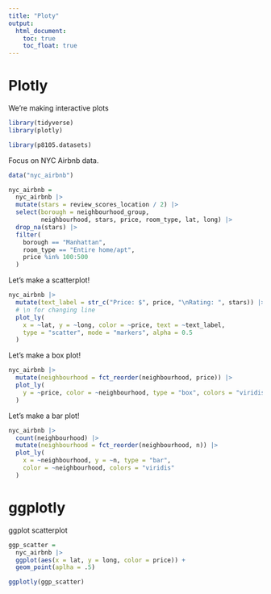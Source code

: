 ```yaml
---
title: "Ploty"
output: 
  html_document:
    toc: true
    toc_float: true
---
```


# Plotly

We're making interactive plots

```r
library(tidyverse)
library(plotly)

library(p8105.datasets)
```



Focus on NYC Airbnb data.

```r
data("nyc_airbnb")

nyc_airbnb = 
  nyc_airbnb |>
  mutate(stars = review_scores_location / 2) |>
  select(borough = neighbourhood_group,
         neighbourhood, stars, price, room_type, lat, long) |>
  drop_na(stars) |>
  filter(
    borough == "Manhattan",
    room_type == "Entire home/apt",
    price %in% 100:500
  )
```

Let's make a scatterplot!

```r
nyc_airbnb |>
  mutate(text_label = str_c("Price: $", price, "\nRating: ", stars)) |> 
  # \n for changing line
  plot_ly(
    x = ~lat, y = ~long, color = ~price, text = ~text_label,
    type = "scatter", mode = "markers", alpha = 0.5
  )
```

Let's make a box plot!

```r
nyc_airbnb |>
  mutate(neighbourhood = fct_reorder(neighbourhood, price)) |>
  plot_ly(
    y = ~price, color = ~neighbourhood, type = "box", colors = "viridis"
  )
```


Let's make a bar plot!

```r
nyc_airbnb |>
  count(neighbourhood) |>
  mutate(neighbourhood = fct_reorder(neighbourhood, n)) |>
  plot_ly(
    x = ~neighbourhood, y = ~n, type = "bar", 
    color = ~neighbourhood, colors = "viridis"
  )
```


# ggplotly

ggplot scatterplot

```r
ggp_scatter = 
  nyc_airbnb |>
  ggplot(aes(x = lat, y = long, color = price)) +
  geom_point(aplha = .5)

ggplotly(ggp_scatter)
```

